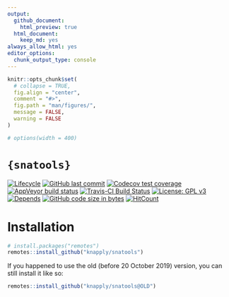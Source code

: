 ```yaml
---
output:
  github_document:
    html_preview: true
  html_document:
    keep_md: yes
always_allow_html: yes
editor_options: 
  chunk_output_type: console
---
```


<!-- README.Rmd generates README.md. -->

```r
knitr::opts_chunk$set(
  # collapse = TRUE,
  fig.align = "center",
  comment = "#>",
  fig.path = "man/figures/",
  message = FALSE,
  warning = FALSE
)

# options(width = 400)
```


# `{snatools}`

<!-- badges: start -->
[![Lifecycle](https://img.shields.io/badge/lifecycle-experimental-orange.svg)](https://www.tidyverse.org/lifecycle/#experimental)
[![GitHub last commit](https://img.shields.io/github/last-commit/knapply/snatools.svg)](https://github.com/knapply/snatools/commits/master)
[![Codecov test coverage](https://codecov.io/gh/knapply/snatools/branch/master/graph/badge.svg)](https://codecov.io/gh/knapply/snatools?branch=master)
[![AppVeyor build status](https://ci.appveyor.com/api/projects/status/github/knapply/snatools?branch=master&svg=true)](https://ci.appveyor.com/project/knapply/snatools)
[![Travis-CI Build Status](https://travis-ci.org/knapply/snatools.svg?branch=master)](https://travis-ci.org/knapply/snatools)
[![License: GPL v3](https://img.shields.io/badge/License-GPLv3-blue.svg)](https://www.gnu.org/licenses/gpl-3.0)
[![Depends](https://img.shields.io/badge/Depends-GNU_R>=3.5-blue.svg)](https://www.r-project.org/)
[![GitHub code size in bytes](https://img.shields.io/github/languages/code-size/knapply/snatools.svg)](https://github.com/knapply/snatools)
[![HitCount](http://hits.dwyl.io/knapply/snatools.svg)](http://hits.dwyl.io/knapply/snatools)
<!-- badges: end -->



# Installation

```r
# install.packages("remotes")
remotes::install_github("knapply/snatools")
```

If you happened to use the old (before 20 October 2019) version, you can still install it like so:

```r
remotes::install_github("knapply/snatools@OLD")
```

